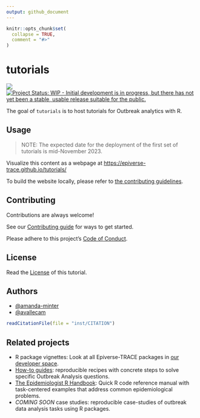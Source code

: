 ```yaml
---
output: github_document
---
```


<!-- README.md is generated from README.Rmd. Please edit that file -->

```r
knitr::opts_chunk$set(
  collapse = TRUE,
  comment = "#>"
)
```

# tutorials

<!-- badges: start -->
[![](https://img.shields.io/badge/lifecycle-experimental-orange.svg)](https://lifecycle.r-lib.org/articles/stages.html#experimental)
[![Project Status: WIP - Initial development is in progress, but there has not yet been a stable, usable release suitable for the public.](https://www.repostatus.org/badges/latest/wip.svg)](https://www.repostatus.org/#wip)
<!-- badges: end -->

The goal of `tutorials` is to host tutorials for Outbreak analytics with R.

## Usage

> NOTE: The expected date for the deployment of the first set of tutorials is mid-November 2023.

Visualize this content as a webpage at <https://epiverse-trace.github.io/tutorials/>

To build the website locally, please refer to [the contributing guidelines](CONTRIBUTING.md).

## Contributing

Contributions are always welcome!

See our [Contributing guide](CONTRIBUTING.md) for ways to get started.

Please adhere to this project's [Code of Conduct](CODE_OF_CONDUCT.md).

<!-- ## Support -->

<!-- Please see our [Getting help guide](/.github/SUPPORT.md) for support. -->

## License

Read the [License](LICENSE.md) of this tutorial.

## Authors

- [@amanda-minter](https://github.com/amanda-minter/)
- [@avallecam](https://github.com/avallecam/)

```r
readCitationFile(file = "inst/CITATION")
```

## Related projects

+ R package vignettes: Look at all Epiverse-TRACE packages in [our developer space](https://epiverse-trace.github.io/).
+ [How-to guides](https://epiverse-trace.github.io/howto/): reproducible recipes with concrete steps to solve specific Outbreak Analysis questions.
+ [The Epidemiologist R Handbook](https://www.epirhandbook.com/en/index.html): Quick R code reference manual with task-centered examples that address common epidemiological problems.
+ *COMING SOON* case studies: reproducible case-studies of outbreak data analysis tasks using R packages.
